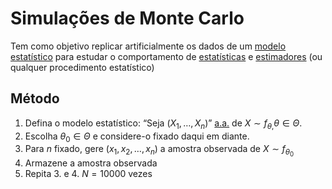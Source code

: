 # Simulações de Monte Carlo
Tem como objetivo replicar artificialmente os dados de um [modelo estatístico](modelo-estatistico.qmd) para estudar o 
comportamento de [estatísticas](estatisticas.qmd) e [estimadores](estimadores.qmd) (ou qualquer procedimento estatístico)

## Método
1. Defina o modelo estatístico: “Seja $(X_{1},\dots,X_{n})$” [a.a.](populacao-e-amostra.qmd#sec-aa) de
$X\sim f_{\theta,}\theta \in \Theta$.
2. Escolha $\theta_{0} \in \Theta$ e considere-o fixado daqui em diante.
3. Para $n$ fixado, gere ($x_{1}, x_{2},\dots,x_{n}$) a amostra observada de $X\sim f_{\theta_{0}}$
4. Armazene a amostra observada
5. Repita 3. e 4. $N=10000$ vezes

<!-- TODO: Colocar exemplo com código em R, Python e julia -->
